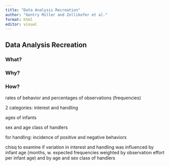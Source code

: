 ```yaml
---
title: "Data Analysis Recreation"
author: "Gentry Miller and Zollikofer et al."
format: html
editor: visual
---
```


## Data Analysis Recreation

### What?

### Why?

### How?

rates of behavior and percentages of observations (frequencies)

2 categories: interest and handling

ages of infants

sex and age class of handlers

for handling: incidence of positive and negative behaviors

chisq to examine if variation in interest and handling was influenced by infant age (months, w. expected frequencies weighted by observation effort per infant age) and by age and sex class of handlers
